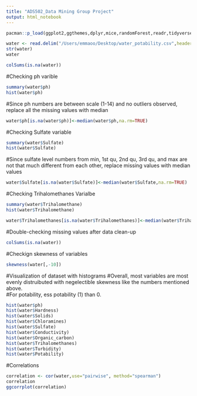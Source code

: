 ```yaml
---
title: "ADS502_Data Mining Group Project"
output: html_notebook
---
```


```r
pacman::p_load(ggplot2,ggthemes,dplyr,mice,randomForest,readr,tidyverse,GGally,VIM,ggcorrplot,moments,caret,ggpubr)

water <- read.delim("/Users/emmaoo/Desktop/water_potability.csv",header = TRUE, sep = ",")
str(water)
water
```

```r
colSums(is.na(water))
```
#Checking ph varible
```r
summary(water$ph)
hist(water$ph)
```
#Since ph numbers are between scale (1-14) and no outliers observed, replace all the missing values with median
```r
water$ph[is.na(water$ph)]<-median(water$ph,na.rm=TRUE)
```

#Checking Sulfate variable
```r
summary(water$Sulfate)
hist(water$Sulfate)
```
#Since sulfate level numbers from min, 1st qu, 2nd qu, 3rd qu, and max are not that much different from each other, replace missing values with median values
```r
water$Sulfate[is.na(water$Sulfate)]<-median(water$Sulfate,na.rm=TRUE)
```

#Checking Trihalomethanes Varialbe
```r
summary(water$Trihalomethane)
hist(water$Trihalomethane)
```

```r
water$Trihalomethanes[is.na(water$Trihalomethanes)]<-median(water$Trihalomethanes,na.rm=TRUE)
```

#Double-checking missing values after data clean-up
```r
colSums(is.na(water))
```
#Checkign skewness of variables
```r
skewness(water[,-10])
```
#Visualization of dataset with histograms
#Overall, most variables are most evenly distruibuted with negelectible skewness like the numbers mentioned above.   
#For potability, ess potability (1) than 0.
```r
hist(water$ph)
hist(water$Hardness)
hist(water$Solids)
hist(water$Chloramines)
hist(water$Sulfate)
hist(water$Conductivity)
hist(water$Organic_carbon)
hist(water$Trihalomethanes)
hist(water$Turbidity)
hist(water$Potability)
```
#Correlations
```r
correlation <- cor(water,use="pairwise", method="spearman")
correlation
ggcorrplot(correlation)
```